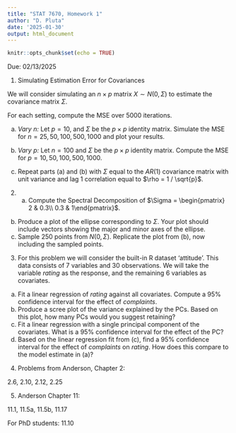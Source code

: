 ---
title: "STAT 7670, Homework 1"
author: "D. Pluta"
date: '2025-01-30'
output: html_document
---

```{r setup, include=FALSE}
knitr::opts_chunk$set(echo = TRUE)
```
Due: 02/13/2025

1. Simulating Estimation Error for Covariances

We will consider simulating an $n \times p$ matrix $X \sim N(0, \Sigma)$ to 
estimate the covariance matrix $\Sigma$.  

For each setting, compute the MSE over 5000 iterations.

a.  *Vary n:* Let $p = 10$, and $\Sigma$ be the $p \times p$ identity matrix.  Simulate 
the MSE for $n = 25, 50, 100, 500, 1000$ and plot your results.

b. *Vary p:* Let $n = 100$ and $\Sigma$ be the $p \times p$ identity matrix.  Compute the MSE 
for $p = 10, 50, 100, 500, 1000$.

c. Repeat parts (a) and (b) with $\Sigma$ equal to the $AR(1)$ covariance matrix 
with unit variance and lag 1 correlation equal to $\rho = 1 / \sqrt{p}$.

2. a. Compute the Spectral Decomposition of $\Sigma = \begin{pmatrix} 2 & 0.3\\ 0.3 & 1\end{pmatrix}$.
b. Produce a plot of the ellipse corresponding to $\Sigma$.  Your plot should include vectors showing the major and minor axes of the ellipse.
c. Sample 250 points from $N(0, \Sigma)$.  Replicate the plot from (b), now including the sampled points.

3. For this problem we will consider the built-in R dataset 'attitude'.  This data consists of 7 variables and 30 observations.  We will take the variable *rating* as the response, and the remaining 6 variables as covariates.

a. Fit a linear regression of *rating* against all covariates.  Compute a 95% confidence interval for 
the effect of *complaints*.
b. Produce a scree plot of the variance explained by the PCs.  Based on this plot, how many PCs would you suggest retaining?
c. Fit a linear regression with a single principal component of the covariates.  What is a 95% confidence 
interval for the effect of the PC?
d. Based on the linear regression fit from (c), find a 95% confidence interval for the effect of *complaints* on *rating*.  How does this compare to the model estimate in (a)?

4. Problems from Anderson, Chapter 2:

  2.6, 2.10, 2.12, 2.25
  
5. Anderson Chapter 11:

  11.1, 11.5a, 11.5b, 11.17
  
  For PhD students: 11.10
  